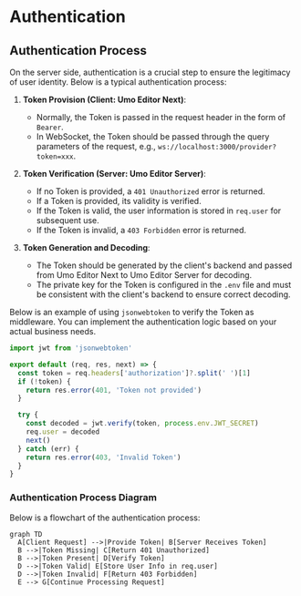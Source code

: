 # Authentication

## Authentication Process

On the server side, authentication is a crucial step to ensure the legitimacy of user identity. Below is a typical authentication process:

1. **Token Provision (Client: Umo Editor Next)**:
   - Normally, the Token is passed in the request header in the form of `Bearer`.
   - In WebSocket, the Token should be passed through the query parameters of the request, e.g., `ws://localhost:3000/provider?token=xxx`.

2. **Token Verification (Server: Umo Editor Server)**:
   - If no Token is provided, a `401 Unauthorized` error is returned.
   - If a Token is provided, its validity is verified.
   - If the Token is valid, the user information is stored in `req.user` for subsequent use.
   - If the Token is invalid, a `403 Forbidden` error is returned.

3. **Token Generation and Decoding**:
   - The Token should be generated by the client's backend and passed from Umo Editor Next to Umo Editor Server for decoding.
   - The private key for the Token is configured in the `.env` file and must be consistent with the client's backend to ensure correct decoding.

Below is an example of using `jsonwebtoken` to verify the Token as middleware. You can implement the authentication logic based on your actual business needs.

```javascript
import jwt from 'jsonwebtoken'

export default (req, res, next) => {
  const token = req.headers['authorization']?.split(' ')[1]
  if (!token) {
    return res.error(401, 'Token not provided')
  }

  try {
    const decoded = jwt.verify(token, process.env.JWT_SECRET)
    req.user = decoded
    next()
  } catch (err) {
    return res.error(403, 'Invalid Token')
  }
}
```

### Authentication Process Diagram

Below is a flowchart of the authentication process:

```mermaid
graph TD
  A[Client Request] -->|Provide Token| B[Server Receives Token]
  B -->|Token Missing| C[Return 401 Unauthorized]
  B -->|Token Present| D[Verify Token]
  D -->|Token Valid| E[Store User Info in req.user]
  D -->|Token Invalid| F[Return 403 Forbidden]
  E --> G[Continue Processing Request]
```